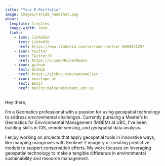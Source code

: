 ```yaml
---
title: "Your E-Portfolio"
image: images/Farida_headshot.png
about:
  template: trestles
  image-width: 20em
  links: 
    - icon: linkedin
      text: LinkedIn
      href: https://www.linkedin.com/in/ramon-melser-666932129/
    - icon: twitter
      text: Twitter/X
      href: https://x.com/MelserRamon
    - icon: github
      text: GitHub
      href: https://github.com/ramonmelser
    - icon: envelope-at
      text: Email
      href: mailto:melser@student.ubc.ca
---
```


Hey there,

I’m a Geomatics professional with a passion for using geospatial technology to address environmental challenges. Currently pursuing a Master’s in Geomatics for Environmental Management (MGEM) at UBC, I’ve been building skills in GIS, remote sensing, and geospatial data analysis.

I enjoy working on projects that apply geospatial tools in innovative ways, like mapping mangroves with Sentinel-2 imagery or creating predictive models to support conservation efforts. My work focuses on leveraging geospatial technology to make a tangible difference in environmental sustainability and resource management.
